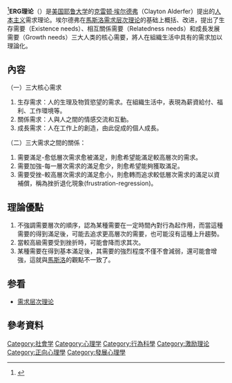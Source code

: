 <ref>{{cite web |url=http://www.envisionsoftware.com/articles/erg_theory.html |title=存档副本 |accessdate=2014-11-01 |deadurl=yes |archiveurl=https://web.archive.org/web/20140926163155/http://www.envisionsoftware.com/articles/ERG_Theory.html |archivedate=2014-09-26 }}</ref>'''ERG理论'''（{{lang-en|ERG Theory}}）是[[美国|美国]][[耶鲁大学|耶鲁大学]]的[[克雷顿·埃尔德弗|克雷顿·埃尔德弗]]（Clayton Alderfer）提出的[[人本主义|人本主义]]需求理论。埃尔德弗在[[馬斯洛|馬斯洛]][[需求层次理论|需求层次理论]]的基础上概括、改进，提出了生存需要（Existence needs）、相互關係需要（Relatedness needs）和成長发展需要（Growth needs）三大人类的核心需要，將人在組織生活中具有的需求加以理論化。

==內容==
（一）三大核心需求
# 生存需求：人的生理及物質慾望的需求。在組織生活中，表現為薪資給付、福利、工作環境等。
# 關係需求：人與人之間的情感交流和互動。
# 成長需求：人在工作上的創造，由此促成的個人成長。
（二）三大需求之間的關係：
# 需要滿足-愈低層次需求愈被滿足，則愈希望能滿足較高層次的需求。
#需要加強-每一層次需求的滿足愈少，則愈希望能夠獲取滿足。
#需要受挫-較高層次需求的滿足愈小，則愈轉而追求較低層次需求的滿足以資補償，稱為挫折退化現象(frustration-regression)。

==理論優點==
#不強調需要層次的順序，認為某種需要在一定時間內對行為起作用，而當這種需要的得到滿足後，可能去追求更高層次的需要，也可能沒有這種上升趨勢。
#當較高級需要受到挫折時，可能會降而求其次。
#某種需要在得到基本滿足後，其需要的強烈程度不僅不會減弱，還可能會增強，這就與[[亞伯拉罕·馬斯洛|馬斯洛]]的觀點不一致了。

==参看==
*[[需求层次理论|需求层次理论]]

== 參考資料 ==
{{reflist}}

[[Category:社會学|Category:社會学]]
[[Category:心理学|Category:心理学]]
[[Category:行為科學|Category:行為科學]]
[[Category:激励理论|Category:激励理论]]
[[Category:正向心理學|Category:正向心理學]]
[[Category:發展心理學|Category:發展心理學]]